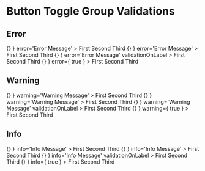 
<Meta title="Button Toggle Group/Validations" />

# Button Toggle Group Validations

## Error

<Preview>
  <Story name='error' parameters={{ info: { disable: true }}} >
    <React.Fragment>
      <ButtonToggleGroup
        id='button-toggle-group-error-id'
        name='button-toggle-group-error'
        label='Basic'
        labelHelp='help message'
        fieldHelp='field help message'
        onChange={ () => {} }
        error='Error Message'
      >
        <ButtonToggle
          name='first'
          key='first'
          value='first'
        >First</ButtonToggle>
        <ButtonToggle
          name='second'
          key='second'
          value='second'
        >Second</ButtonToggle>
        <ButtonToggle
          name='third'
          key='third'
          value='third'
        >Third</ButtonToggle>
      </ButtonToggleGroup>
      <ButtonToggleGroup
        id='button-toggle-group-error-grouped-id'
        name='button-toggle-group-error-grouped'
        label='Grouped'
        labelHelp='help message'
        fieldHelp='field help message'
        onChange={ () => {} }
        error='Error Message'
      >
        <ButtonToggle
          name='first'
          key='first'
          value='first'
          grouped
        >First</ButtonToggle>
        <ButtonToggle
          name='second'
          key='second'
          value='second'
          grouped
        >Second</ButtonToggle>
        <ButtonToggle
          name='third'
          key='third'
          value='third'
          grouped
        >Third</ButtonToggle>
      </ButtonToggleGroup>
      <ButtonToggleGroup
        id='button-toggle-group-error-label-id'
        name='button-toggle-group-error-label'
        label='Error on the Label'
        labelHelp='help message'
        fieldHelp='field help message'
        onChange={ () => {} }
        error='Error Message'
        validationOnLabel
      >
        <ButtonToggle
          name='first'
          key='first'
          value='first'
        >First</ButtonToggle>
        <ButtonToggle
          name='second'
          key='second'
          value='second'
        >Second</ButtonToggle>
        <ButtonToggle
          name='third'
          key='third'
          value='third'
        >Third</ButtonToggle>
      </ButtonToggleGroup>
      <ButtonToggleGroup
        id='button-toggle-group-error-empty-id'
        name='button-toggle-group-error-empty'
        label='Without a message'
        labelHelp='help message'
        fieldHelp='field help message'
        onChange={ () => {} }
        error={ true }
      >
        <ButtonToggle
          name='first'
          key='first'
          value='first'
        >First</ButtonToggle>
        <ButtonToggle
          name='second'
          key='second'
          value='second'
        >Second</ButtonToggle>
        <ButtonToggle
          name='third'
          key='third'
          value='third'
        >Third</ButtonToggle>
      </ButtonToggleGroup>
    </React.Fragment>
  </Story>
</Preview>

## Warning

<Preview>
  <Story name='warning' parameters={{ info: { disable: true }}} >
    <React.Fragment>
      <ButtonToggleGroup
        id='button-toggle-group-warning-id'
        name='button-toggle-group-warning'
        label='Basic'
        labelHelp='help message'
        fieldHelp='field help message'
        onChange={ () => {} }
        warning='Warning Message'
      >
        <ButtonToggle
          name='first'
          key='first'
          value='first'
        >First</ButtonToggle>
        <ButtonToggle
          name='second'
          key='second'
          value='second'
        >Second</ButtonToggle>
        <ButtonToggle
          name='third'
          key='third'
          value='third'
        >Third</ButtonToggle>
      </ButtonToggleGroup>
      <ButtonToggleGroup
        id='button-toggle-group-warning-grouped-id'
        name='button-toggle-group-warning-grouped'
        label='Grouped'
        labelHelp='help message'
        fieldHelp='field help message'
        onChange={ () => {} }
        warning='Warning Message'
      >
        <ButtonToggle
          name='first'
          key='first'
          value='first'
          grouped
        >First</ButtonToggle>
        <ButtonToggle
          name='second'
          key='second'
          value='second'
          grouped
        >Second</ButtonToggle>
        <ButtonToggle
          name='third'
          key='third'
          value='third'
          grouped
        >Third</ButtonToggle>
      </ButtonToggleGroup>
      <ButtonToggleGroup
        id='button-toggle-group-warning-label-id'
        name='button-toggle-group-warning-label'
        label='Error on the Label'
        labelHelp='help message'
        fieldHelp='field help message'
        onChange={ () => {} }
        warning='Warning Message'
        validationOnLabel
      >
        <ButtonToggle
          name='first'
          key='first'
          value='first'
        >First</ButtonToggle>
        <ButtonToggle
          name='second'
          key='second'
          value='second'
        >Second</ButtonToggle>
        <ButtonToggle
          name='third'
          key='third'
          value='third'
        >Third</ButtonToggle>
      </ButtonToggleGroup>
      <ButtonToggleGroup
        id='button-toggle-group-warning-empty-id'
        name='button-toggle-group-warning-empty'
        label='Without a message'
        labelHelp='help message'
        fieldHelp='field help message'
        onChange={ () => {} }
        warning={ true }
      >
        <ButtonToggle
          name='first'
          key='first'
          value='first'
        >First</ButtonToggle>
        <ButtonToggle
          name='second'
          key='second'
          value='second'
        >Second</ButtonToggle>
        <ButtonToggle
          name='third'
          key='third'
          value='third'
        >Third</ButtonToggle>
      </ButtonToggleGroup>
    </React.Fragment>
  </Story>
</Preview>

## Info

<Preview>
  <Story name='info' parameters={{ info: { disable: true }}} >
    <React.Fragment>
      <ButtonToggleGroup
        id='button-toggle-group-info-id'
        name='button-toggle-group-info'
        label='Basic'
        labelHelp='help message'
        fieldHelp='field help message'
        onChange={ () => {} }
        info='Info Message'
      >
        <ButtonToggle
          name='first'
          key='first'
          value='first'
        >First</ButtonToggle>
        <ButtonToggle
          name='second'
          key='second'
          value='second'
        >Second</ButtonToggle>
        <ButtonToggle
          name='third'
          key='third'
          value='third'
        >Third</ButtonToggle>
      </ButtonToggleGroup>
      <ButtonToggleGroup
        id='button-toggle-group-info-grouped-id'
        name='button-toggle-group-info-grouped'
        label='Grouped'
        labelHelp='help message'
        fieldHelp='field help message'
        onChange={ () => {} }
        info='Info Message'
      >
        <ButtonToggle
          name='first'
          key='first'
          value='first'
          grouped
        >First</ButtonToggle>
        <ButtonToggle
          name='second'
          key='second'
          value='second'
          grouped
        >Second</ButtonToggle>
        <ButtonToggle
          name='third'
          key='third'
          value='third'
          grouped
        >Third</ButtonToggle>
      </ButtonToggleGroup>
      <ButtonToggleGroup
        id='button-toggle-group-info-label-id'
        name='button-toggle-group-info-label'
        label='Error on the Label'
        labelHelp='help message'
        fieldHelp='field help message'
        onChange={ () => {} }
        info='Info Message'
        validationOnLabel
      >
        <ButtonToggle
          name='first'
          key='first'
          value='first'
        >First</ButtonToggle>
        <ButtonToggle
          name='second'
          key='second'
          value='second'
        >Second</ButtonToggle>
        <ButtonToggle
          name='third'
          key='third'
          value='third'
        >Third</ButtonToggle>
      </ButtonToggleGroup>
      <ButtonToggleGroup
        id='button-toggle-group-info-empty-id'
        name='button-toggle-group-info-empty'
        label='Without a message'
        labelHelp='help message'
        fieldHelp='field help message'
        onChange={ () => {} }
        info={ true }
      >
        <ButtonToggle
          name='first'
          key='first'
          value='first'
        >First</ButtonToggle>
        <ButtonToggle
          name='second'
          key='second'
          value='second'
        >Second</ButtonToggle>
        <ButtonToggle
          name='third'
          key='third'
          value='third'
        >Third</ButtonToggle>
      </ButtonToggleGroup>
    </React.Fragment>
  </Story>
</Preview>
